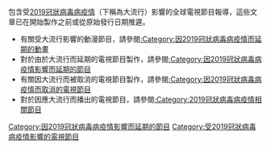包含受[[2019冠狀病毒病疫情|2019冠狀病毒病疫情]]（下稱為大流行）影響的全球電視節目報導，這些文章已在開始製作之前或從原始發行日期推遲。
*有關受大流行影響的動漫節目，請參閱[[:Category:因2019冠狀病毒病疫情而延期的動畫|:Category:因2019冠狀病毒病疫情而延期的動畫]]
*對於由於大流行而延期的電視節目製作，請參閱[[:Category:因2019冠狀病毒病疫情影響而延期的節目‎|:Category:因2019冠狀病毒病疫情影響而延期的節目‎]]
*有關因大流行而被取消的電視節目製作，請參閱[[:Category:因2019冠狀病毒病疫情而取消的電視節目|:Category:因2019冠狀病毒病疫情而取消的電視節目]]
*對於因應大流行而播出的電視節目，請參閱[[:Category:2019冠狀病毒病疫情相關節目‎|:Category:2019冠狀病毒病疫情相關節目‎]]


[[Category:因2019冠狀病毒病疫情影響而延期的節目|Category:因2019冠狀病毒病疫情影響而延期的節目]]
[[Category:受2019冠狀病毒病疫情影響的電視節目|Category:受2019冠狀病毒病疫情影響的電視節目]]